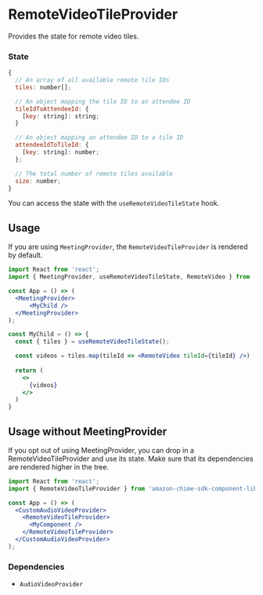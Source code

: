 <Meta title="SDK Providers/RemoteVideoTileProvider" />

# RemoteVideoTileProvider

Provides the state for remote video tiles.

### State

```javascript
{
  // An array of all available remote tile IDs
  tiles: number[];

  // An object mapping the tile ID to an attendee ID
  tileIdToAttendeeId: {   
    [key: string]: string;
  }

  // An object mapping an attendee ID to a tile ID 
  attendeeIdToTileId: {
    [key: string]: number;
  };

  // The total number of remote tiles available
  size: number;
}
```

You can access the state with the `useRemoteVideoTileState` hook.

## Usage

If you are using `MeetingProvider`, the `RemoteVideoTileProvider` is rendered by default.

```jsx
import React from 'react';
import { MeetingProvider, useRemoteVideoTileState, RemoteVideo } from 'amazon-chime-sdk-component-library-react';

const App = () => (
  <MeetingProvider>
      <MyChild />
  </MeetingProvider>
);

const MyChild = () => {
  const { tiles } = useRemoteVideoTileState();

  const videos = tiles.map(tileId => <RemoteVideo tileId={tileId} />)
  
  return (
    <>
      {videos}
    </>
  )
}
```

## Usage without MeetingProvider

If you opt out of using MeetingProvider, you can drop in a RemoteVideoTileProvider and use its state. Make sure that its dependencies are rendered higher in the tree.

```jsx
import React from 'react';
import { RemoteVideoTileProvider } from 'amazon-chime-sdk-component-library-react';

const App = () => (
  <CustomAudioVideoProvider>
    <RemoteVideoTileProvider>
      <MyComponent />
    </RemoteVideoTileProvider>
  </CustomAudioVideoProvider>
);
```

### Dependencies

- `AudioVideoProvider`
